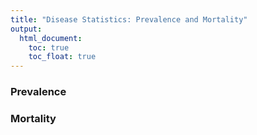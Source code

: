 ```yaml
---
title: "Disease Statistics: Prevalence and Mortality"
output: 
  html_document:
    toc: true
    toc_float: true
---
```


### Prevalence

### Mortality





